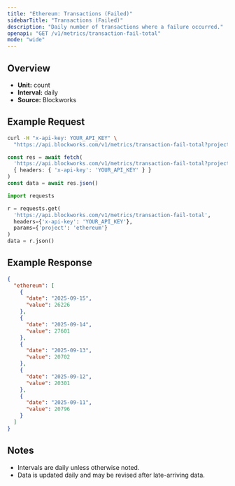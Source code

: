 ```yaml
---
title: "Ethereum: Transactions (Failed)"
sidebarTitle: "Transactions (Failed)"
description: "Daily number of transactions where a failure occurred."
openapi: "GET /v1/metrics/transaction-fail-total"
mode: "wide"
---
```


## Overview

- **Unit:** count
- **Interval:** daily
- **Source:** Blockworks

## Example Request

<CodeGroup>

```bash cURL
curl -H "x-api-key: YOUR_API_KEY" \
  "https://api.blockworks.com/v1/metrics/transaction-fail-total?project=ethereum"
```

```typescript TypeScript
const res = await fetch(
  'https://api.blockworks.com/v1/metrics/transaction-fail-total?project=ethereum',
  { headers: { 'x-api-key': 'YOUR_API_KEY' } }
)
const data = await res.json()
```

```python Python
import requests

r = requests.get(
  'https://api.blockworks.com/v1/metrics/transaction-fail-total',
  headers={'x-api-key': 'YOUR_API_KEY'},
  params={'project': 'ethereum'}
)
data = r.json()
```

</CodeGroup>

## Example Response

```json
{
  "ethereum": [
    {
      "date": "2025-09-15",
      "value": 26226
    },
    {
      "date": "2025-09-14",
      "value": 27601
    },
    {
      "date": "2025-09-13",
      "value": 20702
    },
    {
      "date": "2025-09-12",
      "value": 20301
    },
    {
      "date": "2025-09-11",
      "value": 20796
    }
  ]
}
```

## Notes
- Intervals are daily unless otherwise noted.
- Data is updated daily and may be revised after late-arriving data.